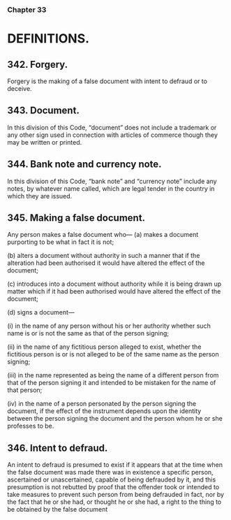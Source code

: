 ### Chapter 33

# DEFINITIONS.

## 342. Forgery.
Forgery is the making of a false document with intent to defraud or to
deceive.

## 343. Document.
In this division of this Code, “document” does not include a trademark or any
other sign used in connection with articles of commerce though they may be
written or printed.

## 344. Bank note and currency note.
In this division of this Code, “bank note” and “currency note” include any
notes, by whatever name called, which are legal tender in the country in
which they are issued.

## 345. Making a false document.
Any person makes a false document who—
(a) makes a document purporting to be what in fact it is not;

(b) alters a document without authority in such a manner that if the
alteration had been authorised it would have altered the effect of
the document;

(c) introduces into a document without authority while it is being
drawn up matter which if it had been authorised would have
altered the effect of the document;

(d) signs a document—

(i) in the name of any person without his or her authority
whether such name is or is not the same as that of the
person signing;

(ii) in the name of any fictitious person alleged to exist,
whether the fictitious person is or is not alleged to be of the
same name as the person signing;

(iii) in the name represented as being the name of a different
person from that of the person signing it and intended to be
mistaken for the name of that person;

(iv) in the name of a person personated by the person signing
the document,
if the effect of the instrument depends upon the identity between
the person signing the document and the person whom he or she
professes to be.

## 346. Intent to defraud.
An intent to defraud is presumed to exist if it appears that at the time when
the false document was made there was in existence a specific person,
ascertained or unascertained, capable of being defrauded by it, and this
presumption is not rebutted by proof that the offender took or intended to
take measures to prevent such person from being defrauded in fact, nor by
the fact that he or she had, or thought he or she had, a right to the thing to be
obtained by the false document